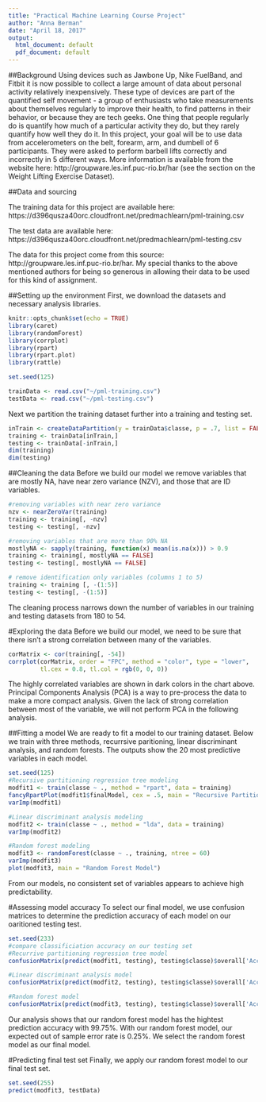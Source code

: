 ---
title: "Practical Machine Learning Course Project"
author: "Anna Berman"
date: "April 18, 2017"
output:
  html_document: default
  pdf_document: default
---
##Background
Using devices such as Jawbone Up, Nike FuelBand, and Fitbit it is now possible to collect a large amount of data about personal activity relatively inexpensively. These type of devices are part of the quantified self movement - a group of enthusiasts who take measurements about themselves regularly to improve their health, to find patterns in their behavior, or because they are tech geeks. One thing that people regularly do is quantify how much of a particular activity they do, but they rarely quantify how well they do it. In this project, your goal will be to use data from accelerometers on the belt, forearm, arm, and dumbell of 6 participants. They were asked to perform barbell lifts correctly and incorrectly in 5 different ways. More information is available from the website here: http://groupware.les.inf.puc-rio.br/har (see the section on the Weight Lifting Exercise Dataset).

##Data and sourcing

The training data for this project are available here: https://d396qusza40orc.cloudfront.net/predmachlearn/pml-training.csv

The test data are available here: https://d396qusza40orc.cloudfront.net/predmachlearn/pml-testing.csv

The data for this project come from this source: http://groupware.les.inf.puc-rio.br/har. My special thanks to the above mentioned authors for being so generous in allowing their data to be used for this kind of assignment.


##Setting up the environment
First, we download the datasets and necessary analysis libraries.
```{r setup, warning = FALSE}
knitr::opts_chunk$set(echo = TRUE)
library(caret)
library(randomForest)
library(corrplot)
library(rpart)
library(rpart.plot)
library(rattle)

set.seed(125)

trainData <- read.csv("~/pml-training.csv")
testData <- read.csv("~/pml-testing.csv")

```

Next we partition the training dataset further into a training and testing set. 
```{r environment}
inTrain <- createDataPartition(y = trainData$classe, p = .7, list = FALSE)
training <- trainData[inTrain,]
testing <- trainData[-inTrain,]
dim(training)
dim(testing)
```


##Cleaning the data
Before we build our model we remove variables that are mostly NA, have near zero variance (NZV), and those that are ID variables.

```{r cleaning}
#removing variables with near zero variance
nzv <- nearZeroVar(training)
training <- training[, -nzv]
testing <- testing[, -nzv]

#removing variables that are more than 90% NA
mostlyNA <- sapply(training, function(x) mean(is.na(x))) > 0.9
training <- training[, mostlyNA == FALSE]
testing <- testing[, mostlyNA == FALSE]

# remove identification only variables (columns 1 to 5)
training <- training [, -(1:5)]
testing <- testing[, -(1:5)]
```

The cleaning process narrows down the number of variables in our training and testing datasets from 180 to 54. 

#Exploring the data
Before we build our model, we need to be sure that there isn't a strong correlation between many of the variables.

```{r exploration}
corMatrix <- cor(training[, -54])
corrplot(corMatrix, order = "FPC", method = "color", type = "lower", 
         tl.cex = 0.8, tl.col = rgb(0, 0, 0))
```

The highly correlated variables are shown in dark colors in the chart above. Principal Components Analysis (PCA) is a way to pre-process the data to make a more compact analysis. Given the lack of strong correlation between most of the variable, we will not perform PCA in the following analysis. 


##Fitting a model
We are ready to fit a model to our training dataset. Below we train with three methods, recurrsive paritioning, linear discriminant analysis, and random forests. The outputs show the 20 most predictive variables in each model.
```{r model fit}
set.seed(125)
#Recursive partitioning regression tree modeling
modfit1 <- train(classe ~ ., method = "rpart", data = training)
fancyRpartPlot(modfit1$finalModel, cex = .5, main = "Recursive Partitioning Model")
varImp(modfit1)

#Linear discriminant analysis modeling
modfit2 <- train(classe ~ ., method = "lda", data = training)
varImp(modfit2)

#Random forest modeling
modfit3 <- randomForest(classe ~ ., training, ntree = 60)
varImp(modfit3)
plot(modfit3, main = "Random Forest Model")
```
From our models, no consistent set of variables appears to achieve high predictability.


#Assessing model accuracy
To select our final model, we use confusion matrices to determine the prediction accuracy of each model on our oaritioned testing test.
```{r accuracy}
set.seed(233)
#compare classificiation accuracy on our testing set
#Recurrive partitioning regression tree model
confusionMatrix(predict(modfit1, testing), testing$classe)$overall['Accuracy']

#Linear discriminant analysis model
confusionMatrix(predict(modfit2, testing), testing$classe)$overall['Accuracy']

#Random forest model
confusionMatrix(predict(modfit3, testing), testing$classe)$overall['Accuracy']

```
Our analysis shows that our random forest model has the hightest prediction accuracy with 99.75%. With our random forest model, our expected out of sample error rate is 0.25%. We select the random forest model as our final model. 

#Predicting final test set
Finally, we apply our random forest model to our final test set. 
```{r final pred}
set.seed(255)
predict(modfit3, testData)
```
